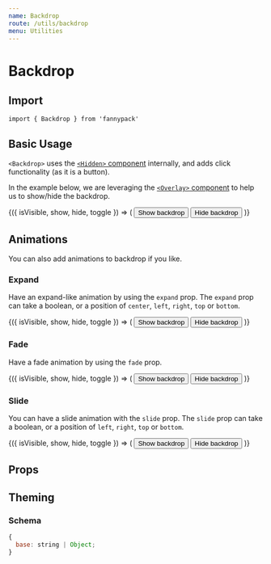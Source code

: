 ```yaml
---
name: Backdrop
route: /utils/backdrop
menu: Utilities
---
```



# Backdrop

## Import

`import { Backdrop } from 'fannypack'`

## Basic Usage

`<Backdrop>` uses the [`<Hidden>` component](/utils/hidden) internally, and adds click functionality (as it is a button).

In the example below, we are leveraging the [`<Overlay>` component](/utils/overlay) to help us to show/hide the backdrop.

<Playground>
  <Overlay.Container>
    {({ isVisible, show, hide, toggle }) => (
      <Box>
        <Button onClick={show}>Show backdrop</Button>
        <Backdrop isVisible={isVisible} />
        <Overlay isVisible={isVisible}>
          <Button onClick={hide}>Hide backdrop</Button>
        </Overlay>
      </Box>
    )}
  </Overlay.Container>
</Playground>

## Animations

You can also add animations to backdrop if you like.

### Expand

Have an expand-like animation by using the `expand` prop. The `expand` prop can take a boolean, or a position of `center`, `left`, `right`, `top` or `bottom`.

<Playground>
  <Overlay.Container>
    {({ isVisible, show, hide, toggle }) => (
      <Box>
        <Button onClick={show}>Show backdrop</Button>
        <Backdrop expand isVisible={isVisible} />
        <Overlay isVisible={isVisible}>
          <Button onClick={hide}>Hide backdrop</Button>
        </Overlay>
      </Box>
    )}
  </Overlay.Container>
</Playground>

### Fade

Have a fade animation by using the `fade` prop.

<Playground>
  <Overlay.Container>
    {({ isVisible, show, hide, toggle }) => (
      <Box>
        <Button onClick={show}>Show backdrop</Button>
        <Backdrop fade isVisible={isVisible} />
        <Overlay isVisible={isVisible}>
          <Button onClick={hide}>Hide backdrop</Button>
        </Overlay>
      </Box>
    )}
  </Overlay.Container>
</Playground>

### Slide

You can have a slide animation with the `slide` prop. The `slide` prop can take a boolean, or a position of `left`, `right`, `top` or `bottom`.

<Playground>
  <Overlay.Container>
    {({ isVisible, show, hide, toggle }) => (
      <Box>
        <Button onClick={show}>Show backdrop</Button>
        <Backdrop slide="bottom" isVisible={isVisible} />
        <Overlay isVisible={isVisible}>
          <Button onClick={hide}>Hide backdrop</Button>
        </Overlay>
      </Box>
    )}
  </Overlay.Container>
</Playground>

## Props

<PropsTable component={Backdrop} />

## Theming

### Schema

```jsx
{
  base: string | Object;
}
```

